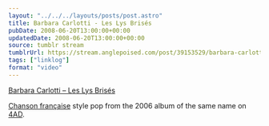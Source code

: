 ```yaml
---
layout: "../../../layouts/posts/post.astro"
title: Barbara Carlotti - Les Lys Brisés
pubDate: 2008-06-20T13:00:00+00:00
updatedDate: 2008-06-20T13:00:00+00:00
source: tumblr stream
tumblrUrl: https://stream.anglepoised.com/post/39153529/barbara-carlotti-les-lys-bris%C3%A9s-chanson
tags: ["linklog"]
format: "video"
---
```



<YouTube id="https://www.youtube.com/watch?v=VNUu6z38Zww" />

[Barbara Carlotti &#8211; Les Lys Brisés][1]

[Chanson française][2] style pop from the 2006 album of the same name on [4AD][3].

[1]: https://www.youtube.com/watch?v=VNUu6z38Zww
[2]: http://en.wikipedia.org/wiki/French_popular_music
[3]: http://www.4ad.com/
